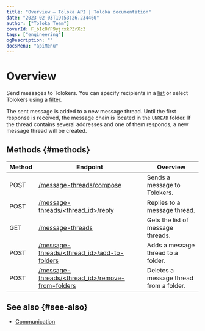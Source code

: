 ```yaml
---
title: "Overview — Toloka API | Toloka documentation"
date: "2023-02-03T19:53:26.234460"
author: ["Toloka Team"]
coverId: F_bIcOYF9yjrxkPZrXc3
tags: ["engineering"]
ogDescription: ""
docsMenu: "apiMenu"
---
```


# Overview

Send messages to Tolokers. You can specify recipients in a [list](/docs-new/api/message-send#spis) or select Tolokers using a [filter](/docs-new/api/message-send#didi).

The sent message is added to a new message thread. Until the first response is received, the message chain is located in the `UNREAD` folder. If the thread contains several addresses and one of them responds, a new message thread will be created.

## Methods {#methods}

Method | Endpoint | Overview
----- | ----- | -----
POST | [/message-threads/compose](/docs-new/api/message-send) | Sends a message to Tolokers.
POST | [/message-threads/<thread_id>/reply](/docs-new/api/reply-message) | Replies to a message thread.
GET | [/message-threads](/docs-new/api/get-chain-list) | Gets the list of message threads.
POST | [/message-threads/<thread_id>/add-to-folders](/docs-new/api/move-message) | Adds a message thread to a folder.
POST | [/message-threads/<thread_id>/remove-from-folders](/docs-new/api/move-message) | Deletes a message thread from a folder.

## See also {#see-also}

- [Communication](/docs-new/guide/messaging)
